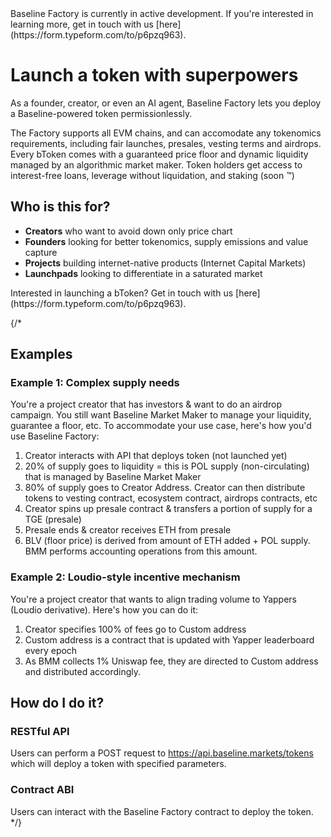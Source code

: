 
<Callout type="warning" emoji="⚠️">
  Baseline Factory is currently in active development. If you're interested in learning more, get in touch with us [here](https://form.typeform.com/to/p6pzq963).
</Callout>

# Launch a token with superpowers

As a founder, creator, or even an AI agent, Baseline Factory lets you deploy a Baseline-powered token permissionlessly.

The Factory supports all EVM chains, and can accomodate any tokenomics requirements, including fair launches, presales, vesting terms and airdrops. Every bToken comes with a guaranteed price floor and dynamic liquidity managed by an algorithmic market maker. Token holders get access to interest-free loans, leverage without liquidation, and staking (soon ™)


## Who is this for?
- **Creators** who want to avoid down only price chart
- **Founders** looking for better tokenomics, supply emissions and value capture
- **Projects** building internet-native products (Internet Capital Markets)
- **Launchpads** looking to differentiate in a saturated market

<Callout type="info" emoji="👋">
  Interested in launching a bToken? Get in touch with us [here](https://form.typeform.com/to/p6pzq963).
</Callout>





{/* 
## Examples

### Example 1: Complex supply needs
You're a project creator that has investors & want to do an airdrop campaign. You still want Baseline Market Maker to manage your liquidity, guarantee a floor, etc. To accommodate your use case, here's how you'd use Baseline Factory:

1. Creator interacts with API that deploys token (not launched yet)
2. 20% of supply goes to liquidity = this is POL supply (non-circulating) that is managed by Baseline Market Maker
3. 80% of supply goes to Creator Address. Creator can then distribute tokens to vesting contract, ecosystem contract, airdrops contracts, etc
4. Creator spins up presale contract & transfers a portion of supply for a TGE (presale)
5. Presale ends & creator receives ETH from presale
6. BLV (floor price) is derived from amount of ETH added + POL supply. BMM performs accounting operations from this amount.

### Example 2: Loudio-style incentive mechanism
You're a project creator that wants to align trading volume to Yappers (Loudio derivative). Here's how you can do it:

1. Creator specifies 100% of fees go to Custom address
2. Custom address is a contract that is updated with Yapper leaderboard every epoch
3. As BMM collects 1% Uniswap fee, they are directed to Custom address and distributed accordingly.

## How do I do it?

### RESTful API 
Users can perform a POST request to https://api.baseline.markets/tokens which will deploy a token with specified parameters.

### Contract ABI
Users can interact with the Baseline Factory contract to deploy the token. */}
